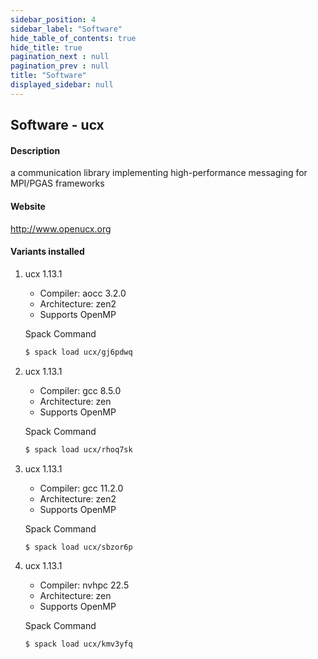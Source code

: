 ```yaml
---
sidebar_position: 4
sidebar_label: "Software"
hide_table_of_contents: true
hide_title: true
pagination_next : null
pagination_prev : null
title: "Software"
displayed_sidebar: null
---
```


## Software - ucx


#### Description
a communication library implementing high-performance messaging for MPI/PGAS frameworks

#### Website
http://www.openucx.org

#### Variants installed

1. ucx 1.13.1

    - Compiler: aocc 3.2.0
    - Architecture: zen2
    - Supports OpenMP

    Spack Command
    ```bash
    $ spack load ucx/gj6pdwq
    ```

2. ucx 1.13.1

    - Compiler: gcc 8.5.0
    - Architecture: zen
    - Supports OpenMP

    Spack Command
    ```bash
    $ spack load ucx/rhoq7sk
    ```

3. ucx 1.13.1

    - Compiler: gcc 11.2.0
    - Architecture: zen2
    - Supports OpenMP

    Spack Command
    ```bash
    $ spack load ucx/sbzor6p
    ```

4. ucx 1.13.1

    - Compiler: nvhpc 22.5
    - Architecture: zen
    - Supports OpenMP

    Spack Command
    ```bash
    $ spack load ucx/kmv3yfq
    ```
